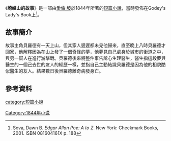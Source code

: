 {{infobox Book | 
| name            =崎嶇山的故事
|  title_orig    = '''''A Tale of the Ragged Mountains'''''
|image =
|   image_caption = 
| author        = [[愛倫·坡|愛倫·坡]]
| country         = {{USA}}
| language        = [[英文|英文]]
| series          = 
|  genre         = [[短篇小說|短篇小說]]
|   release_date  = 1844年
}}
《'''崎嶇山的故事'''》是一部由[[愛倫·坡|愛倫·坡]]於1844年所著的[[短篇小說|短篇小說]]，當時發佈在Godey's Lady's Book上<ref>Sova, Dawn B. ''Edgar Allan Poe: A to Z''. New York: Checkmark Books, 2001. ISBN 081604161X p. 188</ref>。
==故事簡介==
故事主角貝羅德有一天上山，但其家人遲遲都未見他歸來，直至晚上八時貝羅德才回家，他解釋因為在山上發了一個奇怪的夢，他夢見自己處身於城市的街道之中，與另一幫人在進行游擊戰。貝羅德後來將整件事告訴心生理醫生，醫生指這段夢與醫生的一個己去世的友人的經歷一樣，並指自己主動結識貝羅德是因為他的相貌酷似醫生的友人。結果數日後貝羅德離奇病發身亡。
==參考資料==
{{reflist}}

{{wikisource|A Tale of the Ragged Mountains|崎嶇山的故事|en}}

{{小說小作品}}
[[category:短篇小說|category:短篇小說]]
[[Category:1844年小说|Category:1844年小说]]